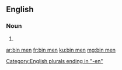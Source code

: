 {{also|binmen}}
==English==

===Noun===
{{head|en|noun plural form|head=[[bin]] [[man|men]]}}

# {{plural of|bin man|lang=en}}

[[Category:English plurals ending in "-en"]]

[[ar:bin men]]
[[fr:bin men]]
[[ku:bin men]]
[[mg:bin men]]